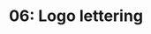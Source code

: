 ---
title: '06: Logo lettering'
summary: |
    Sketching, trialing ideas, and bringing the visual brand identity for FarmTech to life.
start: '2025-01-13'
duration: 10 days
days: 13 days
owner:
    image: '@images/avatars/kb.jpg'
    title: 'kb'
status: done
details:
    -
        title: Activities
        body: |
            - Sketch various ideas of what a potential representative sign or symbol for FarmTech might be.
            - Select two or three of the best ideas and assign a keyword to each one. Each keyword/idea should hold a potential full story that can slot into the bigger FarmTech personality and story.
            - Test FarmTech (now Farmtech) against the complete gamut of types -- sans serif and serif -- and select the type that gels with the personality of the brand.
            - Determine keywords to describe how overall the type should make one feel with Farmtech written with it, and then inscribed/stylelized.
            - Choose one type, study, decide suitable case, study much closer.
            - Line up Farmtech with one or two already accepted good lettering design, square side-by-side, and fully justify the choice of type, weight (eventually stroke when vectorized)
            - Vectorize type and proceed with agreeable fine-tuning (type-tuning)
            - Examine and determine potential for emanating symbol from type-tuning or blend stock tuned type with created symbol from next activity
            - Create symbol for Farmtech
            - Complete Farmtech lettering
    -
        title: Deliverables
        body: |
            - Farmtech sketches and brand directions
            - Desired Farmtech brand directions
            - Farmtech lettering
            - Farmtech iconic symbol
---